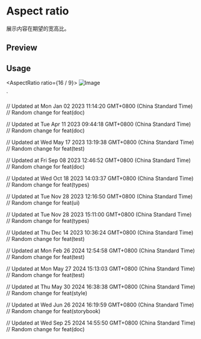 

<Meta of={AspectRatioStories} />

<RadixPrimitiveDocsButton name='aspect-ratio' />

# Aspect ratio

展示内容在期望的宽高比。

## Preview

<Canvas of={AspectRatioStories.Default} />

<Controls />

## Usage



  <AspectRatio ratio={16 / 9}>
    <Image src="..." alt="Image" className="rounded-md object-cover" />
  </AspectRatio>
</div>`

<Source code={importCode} language='ts' dark />
<Source code={exampleCode} language='tsx' dark />

// Updated at Mon Jan 02 2023 11:14:20 GMT+0800 (China Standard Time)
// Random change for feat(doc)

// Updated at Tue Apr 11 2023 09:44:18 GMT+0800 (China Standard Time)
// Random change for feat(doc)

// Updated at Wed May 17 2023 13:19:38 GMT+0800 (China Standard Time)
// Random change for feat(test)

// Updated at Fri Sep 08 2023 12:46:52 GMT+0800 (China Standard Time)
// Random change for feat(doc)

// Updated at Wed Oct 18 2023 14:03:37 GMT+0800 (China Standard Time)
// Random change for feat(types)

// Updated at Tue Nov 28 2023 12:16:50 GMT+0800 (China Standard Time)
// Random change for feat(ui)

// Updated at Tue Nov 28 2023 15:11:00 GMT+0800 (China Standard Time)
// Random change for feat(types)

// Updated at Thu Dec 14 2023 10:36:24 GMT+0800 (China Standard Time)
// Random change for feat(test)

// Updated at Mon Feb 26 2024 12:54:58 GMT+0800 (China Standard Time)
// Random change for feat(test)

// Updated at Mon May 27 2024 15:13:03 GMT+0800 (China Standard Time)
// Random change for feat(test)

// Updated at Thu May 30 2024 16:38:38 GMT+0800 (China Standard Time)
// Random change for feat(style)

// Updated at Wed Jun 26 2024 16:19:59 GMT+0800 (China Standard Time)
// Random change for feat(storybook)

// Updated at Wed Sep 25 2024 14:55:50 GMT+0800 (China Standard Time)
// Random change for feat(doc)
